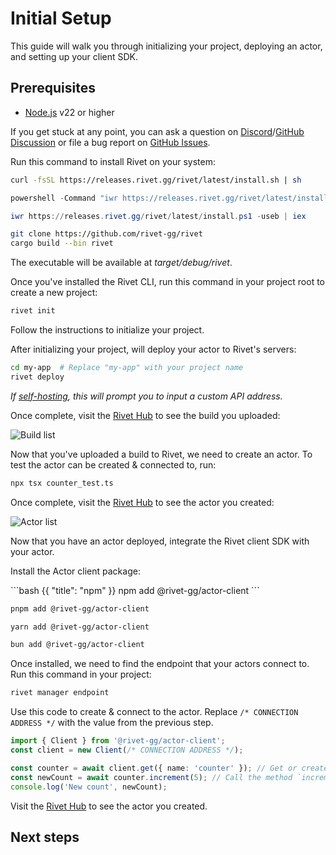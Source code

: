 
# Initial Setup

This guide will walk you through initializing your project, deploying an actor, and setting up your client SDK.

## Prerequisites

- [Node.js](https://nodejs.org/) v22 or higher

If you get stuck at any point, you can ask a
question on [Discord](https://rivet.gg/discord)/[GitHub
Discussion](https://github.com/rivet-gg/rivet/discussions) or file a bug report on [GitHub
Issues](https://github.com/rivet-gg/rivet/issues).

<Steps>

<Step title="Install CLI">

Run this command to install Rivet on your system:

<Tabs>

<Tab title="macOS & Linux & WSL">

```sh
curl -fsSL https://releases.rivet.gg/rivet/latest/install.sh | sh
```

</Tab>

<Tab title="Windows (cmd)">

```ps1
powershell -Command "iwr https://releases.rivet.gg/rivet/latest/install.ps1 -useb | iex"
```

</Tab>

<Tab title="Windows (PowerShell)">

```ps1
iwr https://releases.rivet.gg/rivet/latest/install.ps1 -useb | iex
```

</Tab>

<Tab title="Build from source">

```sh
git clone https://github.com/rivet-gg/rivet
cargo build --bin rivet
```

The executable will be available at _target/debug/rivet_.

</Tab>

</Tabs>

</Step>

<Step title="Initialize project">

Once you've installed the Rivet CLI, run this command in your project root to create a new project:

```sh
rivet init
```

Follow the instructions to initialize your project.

</Step>

<Step title="Deploy project">

After initializing your project, will deploy your actor to Rivet's servers:

```sh
cd my-app  # Replace "my-app" with your project name
rivet deploy
```

_If [self-hosting](/docs/self-hosting), this will prompt you to input a custom API address._

Once complete, visit the [Rivet Hub](https://hub.rivet.gg) to see the build you uploaded:

<Image src={imgBuilds} alt="Build list" />

</Step>

<Step title="Create a test actor">

Now that you've uploaded a build to Rivet, we need to create an actor. To test the actor can be created & connected to, run:

```sh
npx tsx counter_test.ts
```

Once complete, visit the [Rivet Hub](https://hub.rivet.gg) to see the actor you created:

<Image src={imgActors} alt="Actor list" />

</Step>

<Step title="Setup client">

Now that you have an actor deployed, integrate the Rivet client SDK with your actor.

Install the Actor client package:

<CodeGroup>
```bash {{ "title": "npm" }}
npm add @rivet-gg/actor-client
```

```bash {{ "title": "pnpm" }}
pnpm add @rivet-gg/actor-client
```

```bash {{ "title": "yarn" }}
yarn add @rivet-gg/actor-client
```

```bash {{ "title": "bun" }}
bun add @rivet-gg/actor-client
```
</CodeGroup>

Once installed, we need to find the endpoint that your actors connect to. Run this command in your project:

```sh
rivet manager endpoint
```

Use this code to create & connect to the actor. Replace `/* CONNECTION ADDRESS */` with the value from the previous step.

```typescript
import { Client } from '@rivet-gg/actor-client';
const client = new Client(/* CONNECTION ADDRESS */);

const counter = await client.get({ name: 'counter' }); // Get or create a `counter` actor
const newCount = await counter.increment(5); // Call the method `increment` on the `counter` actor
console.log('New count', newCount);
```

Visit the [Rivet Hub](https://hub.rivet.gg) to see the actor you created.

</Step>

</Steps>

## Next steps

<CardGroup>
  <Card title='Create & Manage Actors' href='/docs/manage' />
  <Card title='RPC' href='/docs/rpc' />
  <Card title='State' href='/docs/events' />
  <Card title='Examples' href='/examples' />
</CardGroup>
